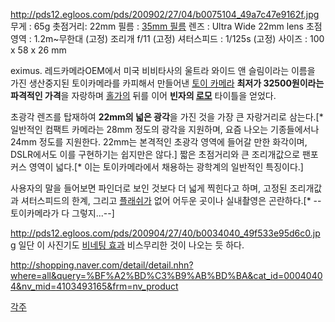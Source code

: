 http://pds12.egloos.com/pds/200902/27/04/b0075104_49a7c47e9162f.jpg
무게 : 65g
촛점거리: 22mm
필름 : [[35mm 필름]]
렌즈 : Ultra Wide 22mm lens
초점영역 : 1.2m~무한대 (고정)
조리개 f/11 (고정)
셔터스피드 : 1/125s (고정)
사이즈 : 100 x 58 x 26 mm

eximus. 레드카메라OEM에서 미국 비비타사의 울트라 와이드 앤 슬림이라는 이름을 가진 생산중지된 토이카메라를 카피해서 만들어낸 [[토이 카메라]]
'''최저가 32500원이라는 파격적인 가격'''을 자랑하며 [[홀가]]의 뒤를 이어 '''빈자의 [[로모]]''' 타이틀을 얻었다.

초광각 렌즈를 탑재하여 '''22mm의 넓은 광각'''을 가진 것을 가장 큰 자랑거리로 삼는다.[* 일반적인 컴팩트 카메라는 28mm 정도의 광각을 지원하며, 요즘 나오는 기종들에서나 24mm 정도를 지원한다. 22mm는 본격적인 초광각 영역에 들어갈 만한 화각이며, DSLR에서도 이를 구현하기는 쉽지만은 않다.]
짧은 초점거리와 큰 조리개값으로 팬포커스 영역이 넓다.[* 이는 토이카메라에서 채용하는 광학계의 일반적인 특징이다.]

사용자의 말을 들어보면 파인더로 보인 것보다 더 넓게 찍힌다고 하며, 고정된 조리개값과 셔터스피드의 한계, 그리고 [[플래쉬]]가 없어 어두운 곳이나 실내촬영은 곤란하다.[* --토이카메라가 다 그렇지...--]

http://pds12.egloos.com/pds/200904/27/40/b0034040_49f533e95d6c0.jpg
일단 이 사진기도 [[비네팅 효과]] 비스무리한 것이 나오는 듯 하다.

http://shopping.naver.com/detail/detail.nhn?where=all&query=%BF%A2%BD%C3%B9%AB%BD%BA&cat_id=00040404&nv_mid=4103493165&frm=nv_product

[[각주]]

